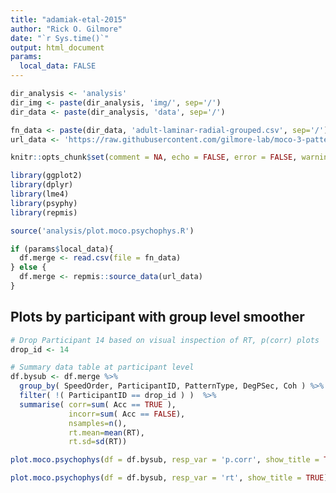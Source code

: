 ```yaml
---
title: "adamiak-etal-2015"
author: "Rick O. Gilmore"
date: "`r Sys.time()`"
output: html_document
params:
  local_data: FALSE
---
```


```r
dir_analysis <- 'analysis'
dir_img <- paste(dir_analysis, 'img/', sep='/')
dir_data <- paste(dir_analysis, 'data', sep='/')

fn_data <- paste(dir_data, 'adult-laminar-radial-grouped.csv', sep='/')
url_data <- 'https://raw.githubusercontent.com/gilmore-lab/moco-3-pattern-psychophysics/master/adult-laminar-radial/analysis/data/adult-laminar-radial-grouped.csv'
```

```r
knitr::opts_chunk$set(comment = NA, echo = FALSE, error = FALSE, warnings = FALSE, message = FALSE, include = FALSE, fig.path = dir_img)
```

```r
library(ggplot2)
library(dplyr)
library(lme4)
library(psyphy)
library(repmis)
```

```r
source('analysis/plot.moco.psychophys.R')
```

```r
if (params$local_data){
  df.merge <- read.csv(file = fn_data)
} else {
  df.merge <- repmis::source_data(url_data)
}
```

## Plots by participant with group level smoother

```r
# Drop Participant 14 based on visual inspection of RT, p(corr) plots
drop_id <- 14

# Summary data table at participant level
df.bysub <- df.merge %>%
  group_by( SpeedOrder, ParticipantID, PatternType, DegPSec, Coh ) %>%
  filter( !( ParticipantID == drop_id ) )  %>%  
  summarise( corr=sum( Acc == TRUE ),
             incorr=sum( Acc == FALSE),
             nsamples=n(),
             rt.mean=mean(RT),
             rt.sd=sd(RT))
```

```r
plot.moco.psychophys(df = df.bysub, resp_var = 'p.corr', show_title = TRUE)
```

```r
plot.moco.psychophys(df = df.bysub, resp_var = 'rt', show_title = TRUE)
```
